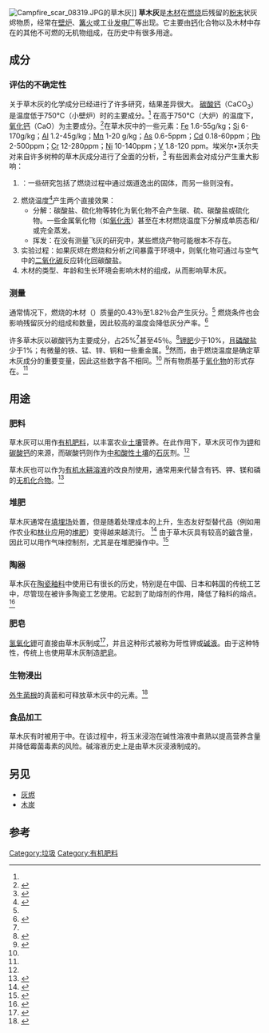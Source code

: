 [[File:Campfire_scar_08319.JPG|right]]的草木灰]]
'''草木灰'''是[[木材|木材]]在[[燃烧|燃烧]]后残留的[[粉末|粉末]]状灰烬物质，经常在[[壁炉|壁炉]]、[[篝火|篝火]]或工业[[发电厂|发电厂]]等出现。它主要由[[钙|钙]]化合物以及木材中存在的其他不可燃的无机物组成，在历史中有很多用途。

==成分==

===评估的不确定性===
关于草木灰的化学成分已经进行了许多研究，结果差异很大。
[[碳酸钙|碳酸钙]]（CaCO<sub>3</sub>）是温度低于750°C（小壁炉）时的主要成分。<ref name=Hume1/> 在高于750°C（大炉）的温度下，[[氧化钙|氧化钙]]（CaO）为主要成分。<ref name=Naik>{{Citation|author1=Tarun R. Naik |author2=Rudolph N. Kraus |author3=Rakesh Kumar  |name-list-style=amp |year=2001|title=Wood Ash: A New Source of Pozzolanic Material|publisher=Department of Civil Engineering and Mechanics, College of Engineering and Applied Science, The University of Wisconsin – Milwaukee}}</ref>在草木灰中的一些元素：[[铁|Fe]] 1.6-55g/kg；[[硅|Si]] 6-170g/kg；[[铝|Al]] 1.2-45g/kg；[[锰|Mn]] 1-20 g/kg；[[砷|As]] 0.6-5ppm；[[镉|Cd]] 0.18-60ppm；[[铅|Pb]] 2-500ppm；[[铬|Cr]] 12-280ppm；[[镍|Ni]] 10-140ppm；[[钒|V]] 1.8-120 ppm。埃米尔•沃尔夫对来自许多树种的草木灰成分进行了全面的分析，<ref>{{cite book|last1=Wolff|first1=Emil|title=Aschen-Analysen|url=https://archive.org/details/aschenanalysenv01wolfgoog|date=1871|publisher=Wiegandt und Hempel|location=Berlin}}</ref> 有些因素会对成分产生重大影响：
#{{tsl|en|Fly ash|飞灰}}：一些研究包括了燃烧过程中通过烟道逸出的固体，而另一些则没有。
#燃烧温度<ref name=misra>{{Cite journal|vauthors=Misra MK, Ragland KW, Baker AJ|year=1993|title=Wood Ash Composition as a Function of Furnace Temperature|url=http://www.fpl.fs.fed.us/documnts/pdf1993/misra93a.pdf|journal=[[Biomass_and_Bioenergy|Biomass and Bioenergy]]|volume=4|issue=2|pages=103–116|doi=10.1016/0961-9534(93)90032-Y|access-date=2021-05-17|archive-date=2011-09-28|archive-url=https://web.archive.org/web/20110928054013/http://www.fpl.fs.fed.us/documnts/pdf1993/misra93a.pdf|dead-url=no}}</ref>产生两个直接效果：
#*分解：碳酸盐、硫化物等转化为氧化物不会产生碳、硫、碳酸盐或硫化物。一些金属氧化物（如[[氧化汞|氧化汞]]）甚至在木材燃烧温度下分解成单质态和/或完全蒸发。
#*挥发：在没有测量飞灰的研究中，某些燃烧产物可能根本不存在。
#实验过程：如果灰烬在燃烧和分析之间暴露于环境中，则氧化物可通过与空气中的[[二氧化碳|二氧化碳]]反应转化回碳酸盐。
#木材的类型、年龄和生长环境会影响木材的组成，从而影响草木灰。

===测量===
通常情况下，燃烧的木材（{{tsl|en|Dry basis|干基}}）质量的0.43％至1.82％会产生灰分。<ref name=misra/> 燃烧条件也会影响残留灰分的组成和数量，因此较高的温度会降低灰分产率。<ref name=Etiegni>{{Cite journal|vauthors=Etiegni L, Campbell AG |year=1991|title=Physical and chemical characteristics of wood ash|url=https://archive.org/details/sim_bioresource-technology_1991_37_2/page/173 |journal=[[Bioresource_Technology|Bioresource Technology]]|volume=37|issue=2|pages=173–178|doi=10.1016/0960-8524(91)90207-Z}}</ref>

许多草木灰以碳酸钙为主要成分，占25%<ref name=purdue/>甚至45％。<ref name=Hume1>{{Cite web|author=Hume E|date=11 April 2006|title=Wood Ashes: How to use them in the Garden|url=http://www.humeseeds.com/ashes.htm|publisher=Ed Hume Seeds|url-status=dead|archive-url=https://web.archive.org/web/20190705235959/http://www.humeseeds.com/ashes.htm|archive-date=2019-07-05}}</ref>[[钾肥|钾肥]]少于10%，且[[磷酸盐|磷酸盐]]少于1%；有微量的铁、锰、锌、铜和一些重金属。<ref name=purdue>{{Cite web|author=Lerner BR|date=16 November 2000|title=Wood Ash in the Garden|url=http://www.hort.purdue.edu/ext/woodash.html|publisher=[[Purdue_University|Purdue University]], Department of Horticulture and Landscape Architecture|access-date=2008-10-01|archive-date=2016-06-14|archive-url=https://web.archive.org/web/20160614221425/https://hort.purdue.edu/ext/woodash.html|dead-url=no}}</ref>然而，由于燃烧温度是确定草木灰成分的重要变量，因此这些数字各不相同。<ref name=misra/> 所有物质基于[[氧化物|氧化物]]的形式存在。<ref name="misra"/>

==用途==

=== 肥料 ===

草木灰可以用作[[有机肥料|有机肥料]]，以丰富农业[[土壤|土壤]]营养。在此作用下，草木灰可作为[[钾|钾]]和[[碳酸钙|碳酸钙]]的来源，而碳酸钙则作为[[中和反應|中和]][[土壤pH值|酸性土壤]]的[[石灰|石灰]]剂。<ref name=purdue/>

草木灰也可以作为[[水耕栽培#有机水耕溶液|有机水耕溶液]]的改良剂使用，通常用来代替含有钙、钾、镁和磷的[[无机化合物|无机化合物]]。<ref>{{cite book|last1=Sholto Douglas|first1=James|title=Advanced guide to hydroponics: (soiless cultivation)|date=1985|publisher=Pelham Books|location=London|isbn=9780720715712|pages=345–351|url=https://books.google.com/books?id=hykhAQAAMAAJ&q|access-date=2021-05-17|archive-date=2019-06-06|archive-url=https://web.archive.org/web/20190606164330/https://books.google.com/books?id=hykhAQAAMAAJ&q|dead-url=no}}</ref>

=== 堆肥 ===

草木灰通常在[[堆填|填埋场]]处置，但是随着处理成本的上升，生态友好型替代品（例如用作农业和[[林业|林业]]应用的[[堆肥|堆肥]]）变得越来越流行。
<ref>{{Cite journal|vauthors=Demeyer A, Voundi Nkana JC, Verloo MG |year=2001|title=Characteristics of wood ash and influence on soil properties and nutrient uptake: an overview|journal=[[Bioresource_Technology|Bioresource Technology]]|volume=77|issue=3|pages=287–95|doi=10.1016/S0960-8524(00)00043-2|pmid=11272014}}</ref> 由于草木灰具有较高的[[碳|碳]]含量，因此可以用作气味控制剂，尤其是在堆肥操作中。<ref>{{Cite journal|author1=Rosenfeld, P.  |author2=Henry, C. |name-list-style=amp |year=2001|title=Activated Carbon and Wood Ash Sorption of Wastewater, Compost and Biosolids Odorants|journal=[[Water_Environment_Research|Water Environment Research]]|volume=7|issue=4|pages=388–393|doi=10.2175/106143001X139425 }}</ref>

=== 陶器 ===
草木灰在[[灰釉|陶瓷釉料]]中使用已有很长的历史，特别是在中国、日本和韩国的传统工艺中，尽管现在被许多陶瓷工艺使用。它起到了助熔剂的作用，降低了釉料的熔点。
<ref>{{cite book|last1=Rogers|first1=Phil|title=Ash Glazes|date=2003|publisher=A&C Black|location=London|isbn=978-0-7136-57821|edition=2nd}}</ref>

=== 肥皂 ===
[[氢氧化钾|氢氧化钾]]可直接由草木灰制成<ref>{{Cite journal|date=14 May 2009|title=Making lye from wood ash|url=http://journeytoforever.org/biodiesel_ashlye.html|publisher=Journey to Forever|access-date=2008-10-01|journal=|archive-date=2021-12-18|archive-url=https://web.archive.org/web/20211218202608/http://journeytoforever.org/biodiesel_ashlye.html|dead-url=no}}</ref>，并且这种形式被称为苛性钾或[[碱液|碱液]]。由于这种特性，传统上也使用草木灰制造[[肥皂|肥皂]]。

===生物浸出===
[[外生菌根|外生菌根]]的真菌{{tsl|en|Suillus granulatus|点柄乳牛肝菌}}和{{tsl|en|Paxillus involutus|卷边桩菇}}可释放草木灰中的元素。<ref>{{Cite journal|title=Metals, minerals and microbes: geomicrobiology and bioremediation|journal=Microbiology|author=Geoffrey Michael Gadd|volume=156|issue = Pt 3|date=March 2010|pages=609–643|pmid = 20019082|doi=10.1099/mic.0.037143-0|doi-access=free}}</ref>

=== 食品加工 ===
草木灰有时被用于{{tsl|en|Nixtamalization|碱法烹制}}中。在该过程中，将玉米浸泡在碱性溶液中煮熟以提高营养含量并降低霉菌毒素的风险。碱溶液历史上是由草木灰浸液制成的。

==另见==
*[[灰烬|灰烬]]
*[[木炭|木炭]]

==参考==
{{Reflist|2}}

[[Category:垃圾|Category:垃圾]]
[[Category:有机肥料|Category:有机肥料]]